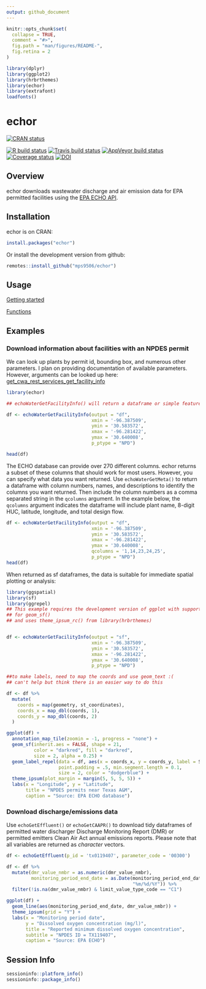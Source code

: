 ```yaml
---
output: github_document
---
```


<!-- README.md is generated from README.Rmd. Please edit that file -->

```r
knitr::opts_chunk$set(
  collapse = TRUE,
  comment = "#>",
  fig.path = "man/figures/README-",
  fig.retina = 2
)

library(dplyr)
library(ggplot2)
library(hrbrthemes)
library(echor)
library(extrafont)
loadfonts()
```

# echor
<!-- badges: start -->
[![CRAN status](https://www.r-pkg.org/badges/version/echor)](https://cran.r-project.org/package=echor)

[![R build status](https://github.com/mps9506/echor/workflows/R-CMD-check/badge.svg)](https://github.com/mps9506/echor/actions)
[![Travis build status](https://travis-ci.org/mps9506/echor.svg?branch=master)](https://travis-ci.org/mps9506/echor)
[![AppVeyor build status](https://ci.appveyor.com/api/projects/status/github/mps9506/echor?branch=master&svg=true)](https://ci.appveyor.com/project/mps9506/echor)
[![Coverage status](https://codecov.io/gh/mps9506/echor/branch/master/graph/badge.svg)](https://codecov.io/github/mps9506/echor?branch=master)
[![DOI](https://zenodo.org/badge/122131508.svg)](https://zenodo.org/badge/latestdoi/122131508)
<!-- badges: end -->

## Overview

echor downloads wastewater discharge and air emission data for EPA permitted facilities using the [EPA ECHO API](https://echo.epa.gov/).

## Installation

echor is on CRAN:

```r
install.packages("echor")
```

Or install the development version from github:

```r
remotes::install_github("mps9506/echor")
```

## Usage

[Getting started](https://mps9506.github.io/echor/articles/introduction.html)

[Functions](https://mps9506.github.io/echor/reference/index.html)

## Examples

### Download information about facilities with an NPDES permit

We can look up plants by permit id, bounding box, and numerous other parameters. I plan on providing documentation of available parameters. However, arguments can be looked up here: [get_cwa_rest_services_get_facility_info](https://echo.epa.gov/tools/web-services/facility-search-water#!/Facility_Information/get_cwa_rest_services_get_facility_info)

```r
library(echor)

## echoWaterGetFacilityInfo() will return a dataframe or simple features (sf) dataframe.

df <- echoWaterGetFacilityInfo(output = "df", 
                               xmin = '-96.387509', 
                               ymin = '30.583572', 
                               xmax = '-96.281422', 
                               ymax = '30.640008',
                               p_ptype = "NPD")

head(df)
```

The ECHO database can provide over 270 different columns. echor returns a subset of these columns that should work for most users. However, you can specify what data you want returned. Use `echoWaterGetMeta()` to return a dataframe with column numbers, names, and descriptions to identify the columns you want returned. Then include the column numbers as a comma separated string in the `qcolumns` argument. In the example below, the `qcolumns` argument indicates the dataframe will include plant name, 8-digit HUC, latitude, longitude, and total design flow.

```r
df <- echoWaterGetFacilityInfo(output = "df", 
                               xmin = '-96.387509', 
                               ymin = '30.583572', 
                               xmax = '-96.281422', 
                               ymax = '30.640008',
                               qcolumns = '1,14,23,24,25',
                               p_ptype = "NPD")
head(df)
```



When returned as sf dataframes, the data is suitable for immediate spatial plotting or analysis:
```r
library(ggspatial)
library(sf)
library(ggrepel)
## This example requires the development version of ggplot with support
## for geom_sf()
## and uses theme_ipsum_rc() from library(hrbrthemes)


df <- echoWaterGetFacilityInfo(output = "sf", 
                               xmin = '-96.387509', 
                               ymin = '30.583572', 
                               xmax = '-96.281422', 
                               ymax = '30.640008',
                               p_ptype = "NPD")

##to make labels, need to map the coords and use geom_text :(
## can't help but think there is an easier way to do this

df <- df %>%
  mutate(
    coords = map(geometry, st_coordinates),
    coords_x = map_dbl(coords, 1),
    coords_y = map_dbl(coords, 2)
  )

ggplot(df) +
  annotation_map_tile(zoomin = -1, progress = "none") +
  geom_sf(inherit.aes = FALSE, shape = 21, 
          color = "darkred", fill = "darkred", 
          size = 2, alpha = 0.25) +
  geom_label_repel(data = df, aes(x = coords_x, y = coords_y, label = SourceID),
                   point.padding = .5, min.segment.length = 0.1,
                   size = 2, color = "dodgerblue") +
  theme_ipsum(plot_margin = margin(5, 5, 5, 5)) +
  labs(x = "Longitude", y = "Latitude", 
       title = "NPDES permits near Texas A&M",
       caption = "Source: EPA ECHO database")

```

### Download discharge/emissions data

Use `echoGetEffluent()` or `echoGetCAAPR()` to download tidy dataframes of permitted water discharger Discharge Monitoring Report (DMR) or permitted emitters Clean Air Act annual emissions reports. Please note that all variables are returned as *character* vectors.

```r
df <- echoGetEffluent(p_id = 'tx0119407', parameter_code = '00300')

df <- df %>%
  mutate(dmr_value_nmbr = as.numeric(dmr_value_nmbr),
         monitoring_period_end_date = as.Date(monitoring_period_end_date,
                                              "%m/%d/%Y")) %>%
  filter(!is.na(dmr_value_nmbr) & limit_value_type_code == "C1")

ggplot(df) +
  geom_line(aes(monitoring_period_end_date, dmr_value_nmbr)) +
  theme_ipsum(grid = "Y") +
  labs(x = "Monitoring period date",
       y = "Dissolved oxygen concentration (mg/l)",
       title = "Reported minimum dissolved oxygen concentration",
       subtitle = "NPDES ID = TX119407",
       caption = "Source: EPA ECHO")

```

## Session Info

```r
sessioninfo::platform_info()
sessioninfo::package_info()
```

